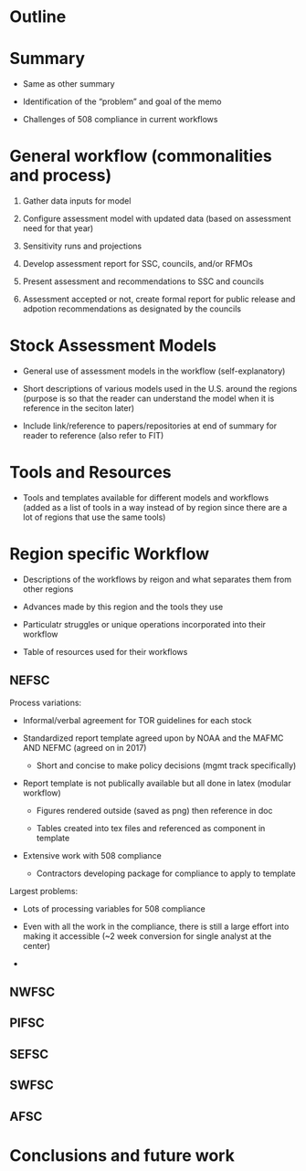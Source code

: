 # Outline

# Summary

  - Same as other summary
  
  - Identification of the "problem" and goal of the memo
  
  - Challenges of 508 compliance in current workflows

# General workflow (commonalities and process)

  1. Gather data inputs for model
  
  2. Configure assessment model with updated data (based on assessment need for that year)
  
  3. Sensitivity runs and projections
  
  4. Develop assessment report for SSC, councils, and/or RFMOs
  
  5. Present assessment and recommendations to SSC and councils
  
  6. Assessment accepted or not, create formal report for public release and adpotion recommendations as designated by the councils

# Stock Assessment Models

  - General use of assessment models in the workflow (self-explanatory)
  
  - Short descriptions of various models used in the U.S. around the regions (purpose is so that the reader can understand the model when it is reference in the seciton later)
  
  - Include link/reference to papers/repositories at end of summary for reader to reference (also refer to FIT)

# Tools and Resources

  - Tools and templates available for different models and workflows (added as a list of tools in a way instead of by region since there are a lot of regions that use the same tools)

# Region specific Workflow

  - Descriptions of the workflows by reigon and what separates them from other regions
  
  - Advances made by this region and the tools they use
  
  - Particulatr struggles or unique operations incorporated into their workflow
  
  - Table of resources used for their workflows

## NEFSC

Process variations:

  - Informal/verbal agreement for TOR guidelines for each stock
  
  - Standardized report template agreed upon by NOAA and the MAFMC AND NEFMC (agreed on in 2017)
  
    - Short and concise to make policy decisions (mgmt track specifically)
  
  - Report template is not publically available but all done in latex (modular workflow)
  
    - Figures rendered outside (saved as png) then reference in doc
    
    - Tables created into tex files and referenced as component in template
    
  - Extensive work with 508 compliance
  
    - Contractors developing package for compliance to apply to template
    
Largest problems:

  - Lots of processing variables for 508 compliance
  
  - Even with all the work in the compliance, there is still a large effort into making it accessible (~2 week conversion for single analyst at the center)
  
  - 
  
## NWFSC

## PIFSC

## SEFSC

## SWFSC

## AFSC

# Conclusions and future work





